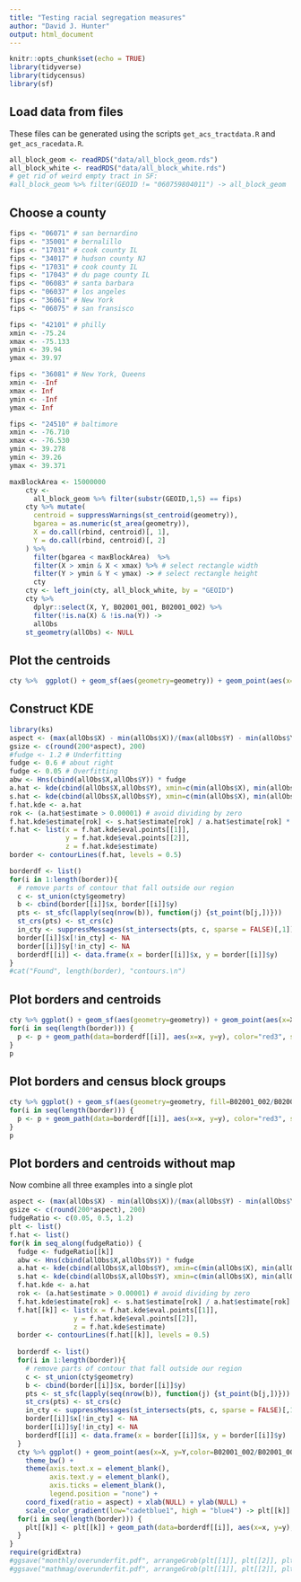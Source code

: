 ```yaml
---
title: "Testing racial segregation measures"
author: "David J. Hunter"
output: html_document
---
```


```r
knitr::opts_chunk$set(echo = TRUE)
library(tidyverse)
library(tidycensus)
library(sf)
```


## Load data from files

These files can be generated using the scripts `get_acs_tractdata.R` and `get_acs_racedata.R`.

```r
all_block_geom <- readRDS("data/all_block_geom.rds") 
all_block_white <- readRDS("data/all_block_white.rds")
# get rid of weird empty tract in SF:
#all_block_geom %>% filter(GEOID != "060759804011") -> all_block_geom
```

## Choose a county

```r
fips <- "06071" # san bernardino
fips <- "35001" # bernalillo
fips <- "17031" # cook county IL
fips <- "34017" # hudson county NJ
fips <- "17031" # cook county IL
fips <- "17043" # du page county IL
fips <- "06083" # santa barbara
fips <- "06037" # los angeles
fips <- "36061" # New York
fips <- "06075" # san fransisco

fips <- "42101" # philly
xmin <- -75.24
xmax <- -75.133
ymin <- 39.94
ymax <- 39.97

fips <- "36081" # New York, Queens
xmin <- -Inf
xmax <- Inf
ymin <- -Inf
ymax <- Inf

fips <- "24510" # baltimore
xmin <- -76.710
xmax <- -76.530
ymin <- 39.278
ymin <- 39.26
ymax <- 39.371

maxBlockArea <- 15000000
    cty <- 
      all_block_geom %>% filter(substr(GEOID,1,5) == fips)
    cty %>% mutate(
      centroid = suppressWarnings(st_centroid(geometry)),
      bgarea = as.numeric(st_area(geometry)),
      X = do.call(rbind, centroid)[, 1],
      Y = do.call(rbind, centroid)[, 2]
    ) %>%
      filter(bgarea < maxBlockArea)  %>%
      filter(X > xmin & X < xmax) %>% # select rectangle width
      filter(Y > ymin & Y < ymax) -> # select rectangle height
      cty
    cty <- left_join(cty, all_block_white, by = "GEOID")
    cty %>% 
      dplyr::select(X, Y, B02001_001, B02001_002) %>% 
      filter(!is.na(X) & !is.na(Y)) ->
      allObs
    st_geometry(allObs) <- NULL
```

## Plot the centroids

```r
cty %>%  ggplot() + geom_sf(aes(geometry=geometry)) + geom_point(aes(x=X, y=Y,color=B02001_002/B02001_001))
```

## Construct KDE 

```r
library(ks)
aspect <- (max(allObs$X) - min(allObs$X))/(max(allObs$Y) - min(allObs$Y))
gsize <- c(round(200*aspect), 200)
#fudge <- 1.2 # Underfitting
fudge <- 0.6 # about right 
fudge <- 0.05 # Overfitting
abw <- Hns(cbind(allObs$X,allObs$Y)) * fudge
a.hat <- kde(cbind(allObs$X,allObs$Y), xmin=c(min(allObs$X), min(allObs$Y)), xmax=c(max(allObs$X), max(allObs$Y)), H = abw, gridsize = gsize, w = allObs$B02001_001)
s.hat <- kde(cbind(allObs$X,allObs$Y), xmin=c(min(allObs$X), min(allObs$Y)), xmax=c(max(allObs$X), max(allObs$Y)), H = abw, gridsize = gsize, w = allObs$B02001_002)
f.hat.kde <- a.hat
rok <- (a.hat$estimate > 0.00001) # avoid dividing by zero
f.hat.kde$estimate[rok] <- s.hat$estimate[rok] / a.hat$estimate[rok] * sum(allObs$B02001_002) / sum(allObs$B02001_001)
f.hat <- list(x = f.hat.kde$eval.points[[1]],
              y = f.hat.kde$eval.points[[2]],
              z = f.hat.kde$estimate)
border <- contourLines(f.hat, levels = 0.5)

borderdf <- list()
for(i in 1:length(border)){
  # remove parts of contour that fall outside our region
  c <- st_union(cty$geometry)
  b <- cbind(border[[i]]$x, border[[i]]$y)
  pts <- st_sfc(lapply(seq(nrow(b)), function(j) {st_point(b[j,])}))
  st_crs(pts) <- st_crs(c)
  in_cty <- suppressMessages(st_intersects(pts, c, sparse = FALSE)[,1])
  border[[i]]$x[!in_cty] <- NA
  border[[i]]$y[!in_cty] <- NA
  borderdf[[i]] <- data.frame(x = border[[i]]$x, y = border[[i]]$y)
}
#cat("Found", length(border), "contours.\n")
```


## Plot borders and centroids

```r
cty %>% ggplot() + geom_sf(aes(geometry=geometry)) + geom_point(aes(x=X, y=Y,color=B02001_002/B02001_001)) -> p
for(i in seq(length(border))) {
  p <- p + geom_path(data=borderdf[[i]], aes(x=x, y=y), color="red3", size=1.5) 
}
p
```

## Plot borders and census block groups

```r
cty %>% ggplot() + geom_sf(aes(geometry=geometry, fill=B02001_002/B02001_001)) -> p
for(i in seq(length(border))) {
  p <- p + geom_path(data=borderdf[[i]], aes(x=x, y=y), color="red3", size=1) 
}
p
```

## Plot borders and centroids without map

Now combine all three examples into a single plot

```r
aspect <- (max(allObs$X) - min(allObs$X))/(max(allObs$Y) - min(allObs$Y))
gsize <- c(round(200*aspect), 200)
fudgeRatio <- c(0.05, 0.5, 1.2)
plt <- list()
f.hat <- list()
for(k in seq_along(fudgeRatio)) {
  fudge <- fudgeRatio[[k]]
  abw <- Hns(cbind(allObs$X,allObs$Y)) * fudge
  a.hat <- kde(cbind(allObs$X,allObs$Y), xmin=c(min(allObs$X), min(allObs$Y)), xmax=c(max(allObs$X), max(allObs$Y)), H = abw, gridsize = gsize, w = allObs$B02001_001)
  s.hat <- kde(cbind(allObs$X,allObs$Y), xmin=c(min(allObs$X), min(allObs$Y)), xmax=c(max(allObs$X), max(allObs$Y)), H = abw, gridsize = gsize, w = allObs$B02001_002)
  f.hat.kde <- a.hat
  rok <- (a.hat$estimate > 0.00001) # avoid dividing by zero
  f.hat.kde$estimate[rok] <- s.hat$estimate[rok] / a.hat$estimate[rok] * sum(allObs$B02001_002) / sum(allObs$B02001_001)
  f.hat[[k]] <- list(x = f.hat.kde$eval.points[[1]],
                y = f.hat.kde$eval.points[[2]],
                z = f.hat.kde$estimate)
  border <- contourLines(f.hat[[k]], levels = 0.5)
  
  borderdf <- list()
  for(i in 1:length(border)){
    # remove parts of contour that fall outside our region
    c <- st_union(cty$geometry)
    b <- cbind(border[[i]]$x, border[[i]]$y)
    pts <- st_sfc(lapply(seq(nrow(b)), function(j) {st_point(b[j,])}))
    st_crs(pts) <- st_crs(c)
    in_cty <- suppressMessages(st_intersects(pts, c, sparse = FALSE)[,1])
    border[[i]]$x[!in_cty] <- NA
    border[[i]]$y[!in_cty] <- NA
    borderdf[[i]] <- data.frame(x = border[[i]]$x, y = border[[i]]$y)
  }
  cty %>% ggplot() + geom_point(aes(x=X, y=Y,color=B02001_002/B02001_001), size=0.6) +
    theme_bw() + 
    theme(axis.text.x = element_blank(),
          axis.text.y = element_blank(),
          axis.ticks = element_blank(),
          legend.position = "none") + 
    coord_fixed(ratio = aspect) + xlab(NULL) + ylab(NULL) +
    scale_color_gradient(low="cadetblue1", high = "blue4") -> plt[[k]]
  for(i in seq(length(border))) {
    plt[[k]] <- plt[[k]] + geom_path(data=borderdf[[i]], aes(x=x, y=y), color="red3", size=0.6) 
  }
}
require(gridExtra)
#ggsave("monthly/overunderfit.pdf", arrangeGrob(plt[[1]], plt[[2]], plt[[3]], ncol=3), width = 5, height = 1.7, units = "in")
#ggsave("mathmag/overunderfit.pdf", arrangeGrob(plt[[1]], plt[[2]], plt[[3]], ncol=3), width = 5, height = 1.7, units = "in")
```

